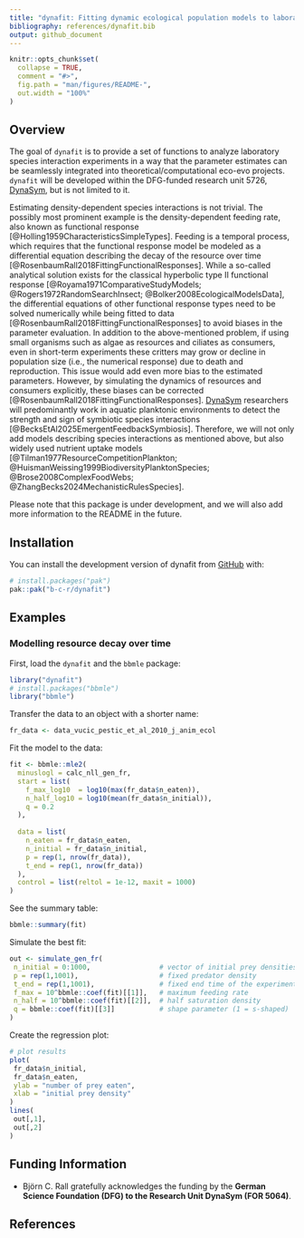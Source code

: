```yaml
---
title: "dynafit: Fitting dynamic ecological population models to laboratory data"
bibliography: references/dynafit.bib
output: github_document
---
```


<!-- README.md is generated from README.Rmd. Please edit that file -->

```r
knitr::opts_chunk$set(
  collapse = TRUE,
  comment = "#>",
  fig.path = "man/figures/README-",
  out.width = "100%"
)
```

## Overview

<!-- badges: start -->
<!-- badges: end -->

The goal of `dynafit` is to provide a set of functions to analyze laboratory species interaction experiments in a way that the parameter estimates can be seamlessly integrated into theoretical/computational eco-evo projects. `dynafit` will be developed within the DFG-funded research unit 5726, [DynaSym](https://www.dynasym.uni-konstanz.de/), but is not limited to it.

Estimating density-dependent species interactions is not trivial. The possibly most prominent example is the density-dependent feeding rate, also known as functional response [@Holling1959CharacteristicsSimpleTypes]. Feeding is a temporal process, which requires that the functional response model be modeled as a differential equation describing the decay of the resource over time [@RosenbaumRall2018FittingFunctionalResponses]. While a so-called analytical solution exists for the classical hyperbolic type II functional response [@Royama1971ComparativeStudyModels; @Rogers1972RandomSearchInsect; @Bolker2008EcologicalModelsData], the differential equations of other functional response types need to be solved numerically while being fitted to data [@RosenbaumRall2018FittingFunctionalResponses] to avoid biases in the parameter evaluation.
In addition to the above-mentioned problem, if using small organisms such as algae as resources and ciliates as consumers, even in short-term experiments these critters may grow or decline in population size (i.e., the numerical response) due to death and reproduction. This issue would add even more bias to the estimated parameters. However, by simulating the dynamics of resources and consumers explicitly, these biases can be corrected [@RosenbaumRall2018FittingFunctionalResponses].
[DynaSym](https://www.dynasym.uni-konstanz.de/) researchers will predominantly work in aquatic planktonic environments to detect the strength and sign of symbiotic species interactions [@BecksEtAl2025EmergentFeedbackSymbiosis]. Therefore, we will not only add models describing species interactions as mentioned above, but also widely used nutrient uptake models [@Tilman1977ResourceCompetitionPlankton; @HuismanWeissing1999BiodiversityPlanktonSpecies; @Brose2008ComplexFoodWebs; @ZhangBecks2024MechanisticRulesSpecies].

Please note that this package is under development, and we will also add more information to the README in the future.

## Installation

You can install the development version of dynafit from [GitHub](https://github.com/) with:

``` r
# install.packages("pak")
pak::pak("b-c-r/dynafit")
```

## Examples

### Modelling resource decay over time

First, load the `dynafit` and the `bbmle` package:

```r
library("dynafit")
# install.packages("bbmle")
library("bbmle")
```

Transfer the data to an object with a shorter name:

```r
fr_data <- data_vucic_pestic_et_al_2010_j_anim_ecol
```

Fit the model to the data:

```r
fit <- bbmle::mle2(
  minuslogl = calc_nll_gen_fr,
  start = list(
    f_max_log10  = log10(max(fr_data$n_eaten)),
    n_half_log10 = log10(mean(fr_data$n_initial)),
    q = 0.2
  ),
  
  data = list(
    n_eaten = fr_data$n_eaten,
    n_initial = fr_data$n_initial,
    p = rep(1, nrow(fr_data)),
    t_end = rep(1, nrow(fr_data))
  ),
  control = list(reltol = 1e-12, maxit = 1000)
)
```

See the summary table:

```r
bbmle::summary(fit)
```

Simulate the best fit: 

```r
out <- simulate_gen_fr(
 n_initial = 0:1000,                 # vector of initial prey densities
 p = rep(1,1001),                    # fixed predator density
 t_end = rep(1,1001),                # fixed end time of the experiment
 f_max = 10^bbmle::coef(fit)[[1]],   # maximum feeding rate
 n_half = 10^bbmle::coef(fit)[[2]],  # half saturation density
 q = bbmle::coef(fit)[[3]]           # shape parameter (1 = s-shaped)
)
```

Create the regression plot:

```r
# plot results
plot(
 fr_data$n_initial,
 fr_data$n_eaten,
 ylab = "number of prey eaten",
 xlab = "initial prey density"
)
lines(
 out[,1],
 out[,2]
)
```


## Funding Information

-   Björn C. Rall gratefully acknowledges the funding by the **German Science Foundation (DFG) to the Research Unit DynaSym (FOR 5064)**.

## References
